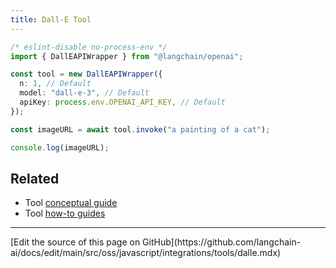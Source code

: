 ```yaml
---
title: Dall-E Tool
---
```


```typescript
/* eslint-disable no-process-env */
import { DallEAPIWrapper } from "@langchain/openai";

const tool = new DallEAPIWrapper({
  n: 1, // Default
  model: "dall-e-3", // Default
  apiKey: process.env.OPENAI_API_KEY, // Default
});

const imageURL = await tool.invoke("a painting of a cat");

console.log(imageURL);
```

## Related

- Tool [conceptual guide](/oss/javascript/langchain/tools)
- Tool [how-to guides](/oss/javascript/langchain/tools)

---

<Callout icon="pen-to-square" iconType="regular">
  [Edit the source of this page on GitHub](https://github.com/langchain-ai/docs/edit/main/src/oss/javascript/integrations/tools/dalle.mdx)
</Callout>
